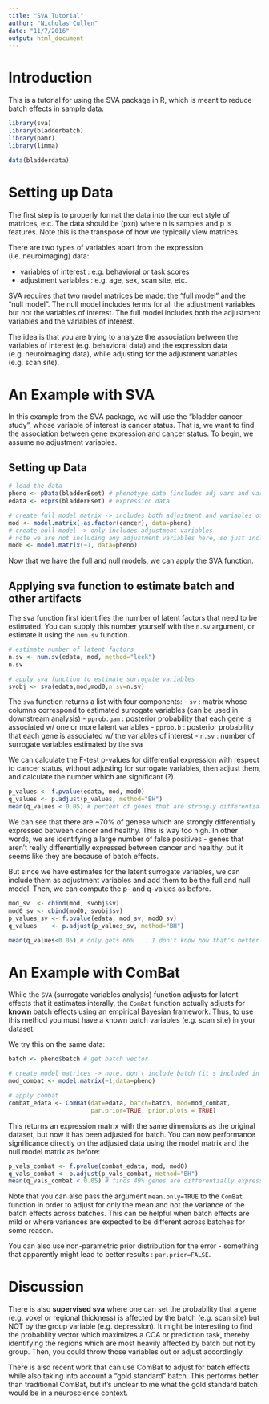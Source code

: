 ```yaml
---
title: "SVA Tutorial"
author: "Nicholas Cullen"
date: "11/7/2016"
output: html_document
---
```

# Introduction

This is a tutorial for using the SVA package in R, which is meant to reduce batch effects in sample data.

```r
library(sva)
library(bladderbatch)
library(pamr)
library(limma)

data(bladderdata)
```

# Setting up Data
The first step is to properly format the data into the correct style of matrices, etc. The data should be (pxn) where n is samples and p is features. Note this is the transpose of how we typically view matrices. 

There are two types of variables apart from the expression (i.e. neuroimaging) data:
  
  - variables of interest : e.g. behavioral or task scores
  - adjustment variables : e.g. age, sex, scan site, etc.

SVA requires that two model matrices be made: the "full model" and the "null model". The null model includes terms for all the adjustment variables but not the variables of interest. The full model includes both the adjustment variables and the variables of interest. 

The idea is that you are trying to analyze the association between the variables of interest (e.g. behavioral data) and the expression data (e.g. neuroimaging data), while adjusting for the adjustment variables (e.g. scan site).


# An Example with SVA
In this example from the SVA package, we will use the "bladder cancer study", whose variable of interest is cancer status. That is, we want to find the association between
gene expression and cancer status. To begin, we assume no adjustment variables.

## Setting up Data
```r
# load the data
pheno <- pData(bladderEset) # phenotype data (includes adj vars and var of interest)
edata <- exprs(bladderEset) # expression data

# create full model matrix -> includes both adjustment and variables of interest (cancer)
mod <- model.matrix(~as.factor(cancer), data=pheno)
# create null model -> only includes adjustment variables
# note we are not including any adjustment variables here, so just include intercept
mod0 <- model.matrix(~1, data=pheno)
```

Now that we have the full and null models, we can apply the SVA function.

## Applying sva function to estimate batch and other artifacts
The sva function first identifies the number of latent factors that need to be estimated. You can supply this number yourself with the `n.sv` argument, or estimate it using the `num.sv` function.

```r
# estimate number of latent factors
n.sv <- num.sv(edata, mod, method="leek")
n.sv

# apply sva function to estimate surrogate variables
svobj <- sva(edata,mod,mod0,n.sv=n.sv)
```
The `sva` function returns a list with four components:
  - `sv` : matrix whose columns correspond to estimated surrogate variables (can be used in downstream analysis)
  - `pprob.gam` : posterior probability that each gene is associated w/ one or more latent variables
  - `pprob.b` : posterior probability that each gene is associated w/ the variables of interest
  - `n.sv` : number of surrogate variables estimated by the sva

We can calculate the F-test p-values for differential expression with respect to cancer status, without adjusting for surrogate variables, then adjust them, and calculate the number which are significant (?).

```r
p_values <- f.pvalue(edata, mod, mod0)
q_values <- p.adjust(p_values, method="BH")
mean(q_values < 0.05) # percent of genes that are strongly differentially expressed
```

We can see that there are ~70% of genese which are strongly differentially expressed between cancer and healthy. This is way too high. In other words, we are identifying a large number of false positives - genes that aren't really differentially expressed between cancer and healthy, but it seems like they are because of batch effects.

But since we have estimates for the latent surrogate variables, we can include them as adjustment variables and add them to be the full and null model. Then, we can compute the p- and q-values as before.

```r
mod_sv  <- cbind(mod, svobj$sv)
mod0_sv <- cbind(mod0, svobj$sv)
p_values_sv <- f.pvalue(edata, mod_sv, mod0_sv)
q_values    <- p.adjust(p_values_sv, method="BH")

mean(q_values<0.05) # only gets 66% ... I don't know how that's better.
```

# An Example with ComBat
While the `SVA` (surrogate variables analysis) function adjusts for latent effects that it estimates interally, the `ComBat` function actually adjusts for <b>known</b> batch effects using an empirical Bayesian framework. Thus, to use this method you must have a known batch variables (e.g. scan site) in your dataset.

We try this on the same data:

```r
batch <- pheno$batch # get batch vector

# create model matrices -> note, don't include batch (it's included in combat func)
mod_combat <- model.matrix(~1,data=pheno)

# apply combat
combat_edata <- ComBat(dat=edata, batch=batch, mod=mod_combat,
                       par.prior=TRUE, prior.plots = TRUE)
```

This returns an expression matrix with the same dimensions as the original dataset, but now it has been adjusted for batch. You can now performance significance directly on the adjusted data using the model matrix and the null model matrix as before:

```r
p_vals_combat <- f.pvalue(combat_edata, mod, mod0)
q_vals_combat <- p.adjust(p_vals_combat, method="BH")
mean(q_vals_combat < 0.05) # finds 49% genes are differentially expressed

```

Note that you can also pass the argument `mean.only=TRUE` to the `ComBat` function in order to adjust for only the mean and not the variance of the batch effects across batches. This can be helpful when batch effects are mild or where variances are expected to be different across batches for some reason.

You can also use non-parametric prior distribution for the error - something that apparently might lead to better results : `par.prior=FALSE`.


# Discussion
There is also <b>supervised sva</b> where one can set the probability that a gene (e.g. voxel or regional thickness) is affected by the batch (e.g. scan site) but NOT by the group variable (e.g. depression). It might be interesting to find the probability vector which maximizes a CCA or prediction task, thereby identifying the regions which are most heavily affected by batch but not by group. Then, you could throw those variables out or adjust accordingly.

There is also recent work that can use ComBat to adjust for batch effects while also taking into account a "gold standard" batch. This performs better than traditional ComBat, but it's unclear to me what the gold standard batch would be in a neuroscience context.




